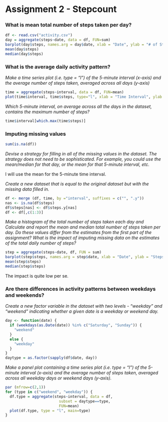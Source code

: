 Assignment 2 - Stepcount
========================================================


### What is mean total number of steps taken per day? ###

```r
df <- read.csv("activity.csv")
day = aggregate(steps~date, data = df, FUN=sum)
barplot(day$steps, names.arg = day$date, xlab = "Date", ylab = "# of Steps", main = "Total number of steps per day")
mean(day$steps)
median(day$steps)
```


### What is the average daily activity pattern? ###


*Make a time series plot (i.e. type = "l") of the 5-minute interval (x-axis) and the average number of steps taken, averaged across all days (y-axis)*
```r
time = aggregate(steps~interval, data = df, FUN=mean)
plot(time$interval, time$steps, type="l", xlab = "Time Interval", ylab = "# of Steps", main = "Average steps through the day")
``` 


*Which 5-minute interval, on average across all the days in the dataset, contains the maximum number of steps?*

```r
time$interval[which.max(time$steps)]

```

### Imputing missing values ###
```r
sum(is.na(df))
```

*Devise a strategy for filling in all of the missing values in the dataset. The strategy does not need to be sophisticated. For example, you could use the mean/median for that day, or the mean for that 5-minute interval, etc.*

I will use the mean for the 5-minute time interval.

*Create a new dataset that is equal to the original dataset but with the missing data filled in.*
``` r
df <- merge (df, time, by ="interval", suffixes = c("", ".y"))
nas <- is.na(df$steps)
df$steps[nas] <- df$steps.y[nas]
df <- df[,c(1:3)]
```

*Make a histogram of the total number of steps taken each day and Calculate and report the mean and median total number of steps taken per day. Do these values differ from the estimates from the first part of the assignment? What is the impact of imputing missing data on the estimates of the total daily number of steps?*

```r
step = aggregate(steps~date, df, FUN = sum)
barplot(step$steps, names.arg = step$date, xlab = "Date", ylab = "Steps")
mean(step$steps)
median(step$steps)
```
The impact is quite low per se.

### Are there differences in activity patterns between weekdays and weekends? ###

*Create a new factor variable in the dataset with two levels - "weekday" and "weekend" indicating whether a given date is a weekday or weekend day.*

```r
day <- function(date) {
  if (weekdays(as.Date(date)) %in% c("Saturday", "Sunday")) {
    "weekend"
  }
  else {
    "weekday" 
  }
}
daytype = as.factor(sapply(df$date, day))
```

*Make a panel plot containing a time series plot (i.e. type = "l") of the 5-minute interval (x-axis) and the average number of steps taken, averaged across all weekday days or weekend days (y-axis).*

```r
par (mfrow=c(2,1))
for (type in c("weekend", "weekday")) {
  df.type = aggregate(steps~interval, data = df, 
                        subset = daytype==type,
                        FUN=mean)
  plot(df.type, type = "l", main=type)
}
```